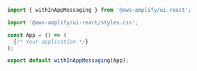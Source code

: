 <!-- TODO in-app validate the library here. What should this be for things other than React-->
```js
import { withInAppMessaging } from '@aws-amplify/ui-react';

import '@aws-amplify/ui-react/styles.css';

const App = () => (
  {/* Your application */}
);

export default withInAppMessaging(App);
```